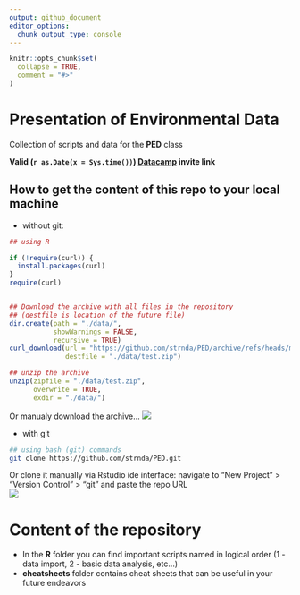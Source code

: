 ```yaml
---
output: github_document
editor_options: 
  chunk_output_type: console
---
```


<!-- README.md is generated from README.Rmd. Please edit that file -->

```r
knitr::opts_chunk$set(
  collapse = TRUE,
  comment = "#>"
)
```

# Presentation of Environmental Data

Collection of scripts and data for the **PED** class

**Valid (`r as.Date(x = Sys.time())`) [Datacamp](https://www.datacamp.com/groups/shared_links/ccc4fb8cd007ffd95abe048c5325c5f2138f02ca0c13e1aa16ad6c077e532fdd) invite link**

## How to get the content of this repo to your local machine

- without git:
```r
## using R

if (!require(curl)) {
  install.packages(curl)
}
require(curl)


## Download the archive with all files in the repository
## (destfile is location of the future file)
dir.create(path = "./data/",
           showWarnings = FALSE,
           recursive = TRUE)
curl_download(url = "https://github.com/strnda/PED/archive/refs/heads/main.zip", 
              destfile = "./data/test.zip")

## unzip the archive
unzip(zipfile = "./data/test.zip",
      overwrite = TRUE, 
      exdir = "./data/")
```

Or manualy download the archive...
![](figs/download.png)


- with git
```bash
## using bash (git) commands
git clone https://github.com/strnda/PED.git
```

Or clone it manually via Rstudio ide interface: navigate to "New Project" > "Version Control" > "git" and paste the repo URL    
![](figs/git_repo_clone.png)

# Content of the repository

- In the **R** folder you can find important scripts named in logical order (1 - data import, 2 - basic data analysis, etc...)    
- **cheatsheets** folder contains cheat sheets that can be useful in your future endeavors
